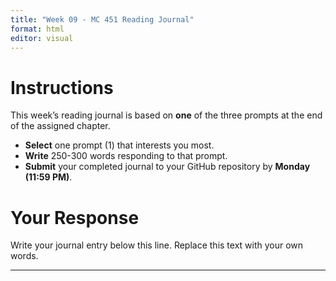 ```yaml
---
title: "Week 09 - MC 451 Reading Journal"
format: html
editor: visual
---
```


# Instructions

This week's reading journal is based on **one** of the three prompts at the end of the assigned chapter.

- **Select** one prompt (1) that interests you most.
- **Write** 250-300 words responding to that prompt.
- **Submit** your completed journal to your GitHub repository by **Monday (11:59 PM)**.

# Your Response

Write your journal entry below this line. Replace this text with your own words.

---

